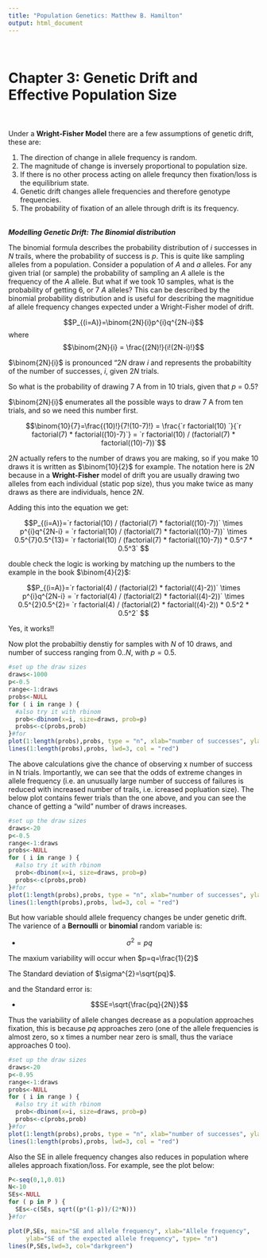 ```yaml
---
title: "Population Genetics: Matthew B. Hamilton"
output: html_document
---
```

<br>

Chapter 3: Genetic Drift and Effective Population Size
======================================================
<br>
<br>
Under a **Wright-Fisher Model** there are a few assumptions of genetic drift, these are:

1.  The direction of change in allele frequency is random.
2.  The magnitude of change is inversely proportional to population size.
3.  If there is no other process acting on allele frequncy then fixation/loss is the equilibrium state.
4.  Genetic drift changes allele frequencies and therefore genotype frequencies.
5.  The probability of fixation of an allele through drift is its frequency.
<br>
<br>

***Modelling Genetic Drift: The Binomial distribution***

The binomial formula describes the probability distribution of $i$ successes in $N$ trails, where the probability of success is $p$. This is quite like sampling alleles from a population. Consider a population of *A* and *a* alleles. For any given trial (or sample) the probability of sampling an *A* allele is the frequency of the *A* allele. But what if we took 10 samples, what is the probability of getting 6, or 7 *A* alleles? This can be described by the binomial probability distribution and is useful for describing the magnitidue af allele frequency changes expected under a Wright-Fisher model of drift.

$$P_{(i=A)}=\binom{2N}{i}p^{i}q^{2N-i}$$ where $$\binom{2N}{i} = \frac{(2N)!}{i!(2N-i)!}$$

$\binom{2N}{i}$ is pronounced "$2N$ draw $i$ and represents the probabiltity of the number of successes, $i$, given $2N$ trials. 

So what is the probability of drawing 7 A from in 10 trials, given that $p$ = 0.5?

$\binom{2N}{i}$ enumerates all the possible ways to draw 7 A from ten trials, and so we need this number first.

$$\binom{10}{7}=\frac{(10)!}{7!(10-7)!} = \frac{`r factorial(10) `}{`r factorial(7) * factorial((10)-7)`} = `r factorial(10) / (factorial(7) * factorial((10)-7))`$$

$2N$ actually refers to the number of draws you are making, so if you make 10 draws it is written as $\binom{10}{2}$ for example. The notation here is $2N$ because in a **Wright-Fisher** model of drift you are usually drawing two alleles from each individual (static pop size), thus you make twice as many draws as there are individuals, hence $2N$. 

Adding this into the equation we get:

$$P_{(i=A)}=`r factorial(10) / (factorial(7) * factorial((10)-7))` \times p^{i}q^{2N-i} = `r factorial(10) / (factorial(7) * factorial((10)-7))` \times 0.5^{7}0.5^{13}= `r factorial(10) / (factorial(7) * factorial((10)-7)) * 0.5^7 * 0.5^3` $$

double check the logic is working by matching up the numbers to the example in the book $\binom{4}{2}$:

$$P_{(i=A)}=`r factorial(4) / (factorial(2) * factorial((4)-2))` \times p^{i}q^{2N-i} = `r factorial(4) / (factorial(2) * factorial((4)-2))` \times 0.5^{2}0.5^{2}= `r factorial(4) / (factorial(2) * factorial((4)-2)) * 0.5^2 * 0.5^2` $$

Yes, it works!! 

Now plot the probabiltiy denstiy for samples with $N$ of 10 draws, and number of success ranging from $0 .. N$, with $p = 0.5$.

```r

#set up the draw sizes
draws<-1000
p<-0.5
range<-1:draws
probs<-NULL
for ( i in range ) {
  #also try it with rbinom
  prob<-dbinom(x=i, size=draws, prob=p)
  probs<-c(probs,prob)
}#for
plot(1:length(probs),probs, type = "n", xlab="number of successes", ylab="probability", main=paste("prbability density of success at p = 0.5, trials = ", draws))
lines(1:length(probs),probs, lwd=3, col = "red")
```

The above calculations give the chance of observing x number of success in N trials. Importantly, we can see that the odds of extreme changes in allele frequency (i.e. an unusually large number of success of failures is reduced with increased number of trails, i.e. icreased popluation size). The below plot contains fewer trials than the one above, and you can see the chance of getting a "wild" number of draws increases.

```r

#set up the draw sizes
draws<-20
p<-0.5
range<-1:draws
probs<-NULL
for ( i in range ) {
  #also try it with rbinom
  prob<-dbinom(x=i, size=draws, prob=p)
  probs<-c(probs,prob)
}#for
plot(1:length(probs),probs, type = "n", xlab="number of successes", ylab="probability", main=paste("prbability density of success at p = 0.5, trials = ", draws))
lines(1:length(probs),probs, lwd=3, col = "red")
```

But how variable should allele frequency changes be under genetic drift. The varience of a **Bernoulli** or **binomial** random variable is:

* $$\sigma^{2}=pq$$

The maxium variability will occur when $p=q=\frac{1}{2}$

The Standard deviation of $\sigma^{2}=\sqrt{pq}$.

and the Standard error is:

* $$SE=\sqrt{\frac{pq}{2N}}$$

Thus the variability of allele changes decrease as a population approaches fixation, this is because $pq$ approaches zero (one of the allele frequencies is almost zero, so x times a number near zero is small, thus the variace approaches 0 too).

```r

#set up the draw sizes
draws<-20
p<-0.95
range<-1:draws
probs<-NULL
for ( i in range ) {
  #also try it with rbinom
  prob<-dbinom(x=i, size=draws, prob=p)
  probs<-c(probs,prob)
}#for
plot(1:length(probs),probs, type = "n", xlab="number of successes", ylab="probability", main=paste("prbability density of success at p =", p,", trials = ", draws))
lines(1:length(probs),probs, lwd=3, col = "red")
```

Also the  SE in allele frequency changes also reduces in population where alleles approach fixation/loss. For example, see the plot below:

```r

P<-seq(0,1,0.01)
N<-10
SEs<-NULL
for ( p in P ) {
  SEs<-c(SEs, sqrt((p*(1-p))/(2*N)))
}#for

plot(P,SEs, main="SE and allele frequency", xlab="Allele frequency", 
     ylab="SE of the expected allele frequency", type= "n")
lines(P,SEs,lwd=3, col="darkgreen")

```

***\bigg{Markov chain models}***